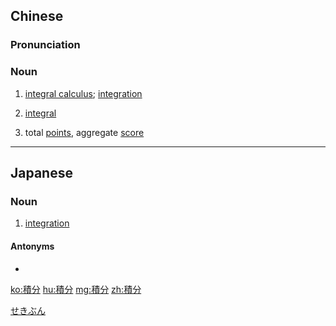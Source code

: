 {{also|积分}}
==Chinese==
{{zh-forms|s=积分}}

===Pronunciation===
{{zh-pron
|m=jīfēn
|c=zik1 fan1
|mn=chek-hun
|cat=n
}}

===Noun===
{{zh-noun}}

# {{lb|zh|mathematics}} [[integral calculus]]; [[integration]]
# {{lb|zh|mathematics}} [[integral]]
# total [[point]]s, aggregate [[score]]

----

==Japanese==
{{ja-kanjitab|せき|ぶん|yomi=o}}

===Noun===
{{ja-noun|せきぶん}}

# {{lb|ja|mathematics}} [[integration]]

====Antonyms====
* {{ja-r|微分|びぶん}}

[[Category:ja:Mathematics|せきぶん]]

[[ko:積分]]
[[hu:積分]]
[[mg:積分]]
[[zh:積分]]
